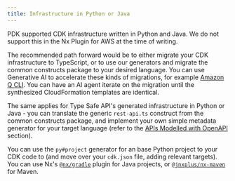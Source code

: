 ```yaml
---
title: Infrastructure in Python or Java
---
```


PDK supported CDK infrastructure written in Python and Java. We do not support this in the Nx Plugin for AWS at the time of writing.

The recommended path forward would be to either migrate your CDK infrastructure to TypeScript, or to use our generators and migrate the common constructs package to your desired language. You can use Generative AI to accelerate these kinds of migrations, for example [Amazon Q CLI](https://aws.amazon.com/developer/learning/q-developer-cli/). You can have an AI agent iterate on the migration until the synthesized CloudFormation templates are identical.

The same applies for Type Safe API's generated infrastructure in Python or Java - you can translate the generic `rest-api.ts` construct from the common constructs package, and implement your own simple metadata generator for your target language (refer to the [APIs Modelled with OpenAPI](#apis-modelled-with-openapi) section).

You can use the <Link path="/guides/python-project">`py#project` generator</Link> for an base Python project to your CDK code to (and move over your `cdk.json` file, adding relevant targets). You can use Nx's [`@nx/gradle`](https://nx.dev/technologies/java/introduction) plugin for Java projects, or [`@jnxplus/nx-maven`](https://github.com/gridatek/jnxplus/tree/main/packages/nx-maven) for Maven.